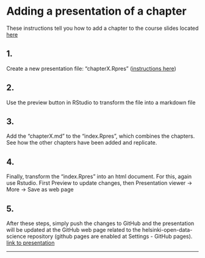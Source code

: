 
# Adding a presentation of a chapter

These instructions tell you how to add a chapter to the course slides located [here](https://tuomonieminen.github.io/Helsinki-Open-Data-Science/)

## 1.  
Create a new presentation file: "chapterX.Rpres" ([instructions here](https://support.rstudio.com/hc/en-us/articles/200486468-Authoring-R-Presentations))  

##  2.  
Use the preview button in RStudio to transform the file into a markdown file

## 3.  
Add the "chapterX.md" to the "index.Rpres", which combines the chapters. See how the other chapters have been added and replicate.  

## 4.  
Finally, transform the "index.Rpres" into an html document. For this, again use Rstudio. First Preview to update changes, then Presentation viewer -> More -> Save as web page 

## 5.  
After these steps, simply push the changes to GitHub and the presentation will be updated at the GitHub web page related to the helsinki-open-data-science repository (github pages are enabled at Settings - GitHub pages). [link to presentation](https://tuomonieminen.github.io/Helsinki-Open-Data-Science/)

<hr>